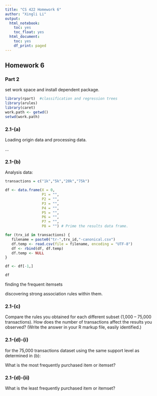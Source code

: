 ```yaml
---
title: "CS 422 Homework 6"
author: "Xingli Li"
output:
  html_notebook:
    toc: yes
    toc_float: yes
  html_document:
    toc: yes
    df_print: paged
---
```


## Homework 6

### Part 2

set work space and install dependent package.

```r

library(rpart)  #classification and regression trees
library(arules)
library(caret)
work.path <- getwd()
setwd(work.path)
```

### 2.1-(a)

Loading origin data and processing data.

...

### 2.1-(b)

Analysis data:

```r

transactions = c("1k","5k","20k","75k")

df <- data.frame(X = 0,
                 P1 = "",
                 P2 = "",
                 P3 = "",
                 P4 = "",
                 P5 = "",
                 P6 = "",
                 P7 = "",
                 P8 = "") # Prime the results data frame.

for (trx_id in transactions) {
   filename = paste0("tr-",trx_id,"-canonical.csv")
   df.temp <- read.csv(file = filename, encoding = "UTF-8")
   df <- rbind(df, df.temp)
   df.temp <- NULL
}

df <- df[-1,]

df
```

finding the frequent itemsets

discovering strong association rules within them.

### 2.1-(c)

Compare the rules you obtained for each different subset (1,000 -- 75,000 transactions). How does the number of transactions affect the results you observed? (Write the answer in your R markup file, easily identified.)

### 2.1-(d)-(i)

for the 75,000 transactions dataset using the same support level as determined in (b):

What is the most frequently purchased item or itemset?

### 2.1-(d)-(ii)

What is the least frequently purchased item or itemset?
